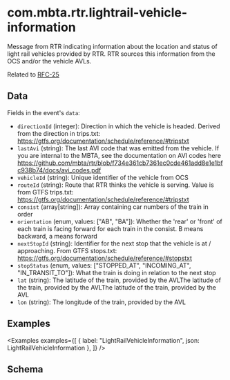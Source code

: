 ---
---


# com.mbta.rtr.lightrail-vehicle-information

Message from RTR indicating information about the location and status of light rail vehicles provided by RTR. RTR sources this information from the OCS and/or the vehicle AVLs.

Related to [RFC-25](https://github.com/mbta/technology-docs/blob/main/rfcs/accepted/0025-light-rail-trip-model.md)

## Data

Fields in the event's `data`:

- `directionId` (integer): Direction in which the vehicle is headed. Derived from the direction in trips.txt: https://gtfs.org/documentation/schedule/reference/#tripstxt
- `lastAvi` (string): The last AVI code that was emitted from the vehicle. If you are internal to the MBTA, see the documentation on AVI codes here https://github.com/mbta/rtr/blob/f734e361cb7361ec0cde461add8e1e1bfc938b74/docs/avi_codes.pdf
- `vehicleId` (string): Unique identifier of the vehicle from OCS
- `routeId` (string): Route that RTR thinks the vehicle is serving. Value is from GTFS trips.txt: https://gtfs.org/documentation/schedule/reference/#tripstxt
- `consist` (array[string]): Array containing car numbers of the train in order
- `orientation` (enum, values: ["AB", "BA"]): Whether the 'rear' or 'front' of each train is facing forward for each train in the consist. B means backward, a means forward
- `nextStopId` (string): Identifier for the next stop that the vehicle is at / approaching. From GTFS stops.txt: https://gtfs.org/documentation/schedule/reference/#stopstxt
- `stopStatus` (enum, values: ["STOPPED_AT", "INCOMING_AT", "IN_TRANSIT_TO"]): What the train is doing in relation to the next stop
- `lat` (string): The latitude of the train, provided by the AVLThe latitude of the train, provided by the AVLThe latitude of the train, provided by the AVL
- `lon` (string): The longitude of the train, provided by the AVL

## Examples

<Examples
  examples={[
    { label: "LightRailVehicleInformation", json: LightRailVehicleInformation },
  ]}
/>

## Schema

<EventSchemaPath event="com.mbta.rtr.lightrail-vehicle-information" />
